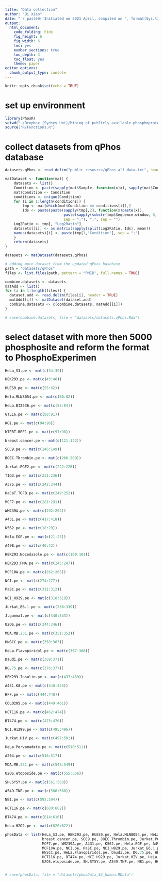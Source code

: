 ```yaml
---
title: "Data collection"
author: "Di Xiao"
date: "`r paste0('Initiated on 2021 April, compiled on ', format(Sys.time(), '%Y %b %d'))`"
output:
  html_document:
    code_folding: hide
    fig_height: 6
    fig_width: 6
    toc: yes
    number_sections: true
    toc_depth: 3
    toc_float: yes
    theme: paper
editor_options: 
  chunk_output_type: console
---
```


```r
knitr::opts_chunk$set(echo = TRUE)
```

# set up environment
```r
library(PhosR)
setwd("~/Dropbox (Sydney Uni)/Mining of publicly available phosphoproteomics data identify common signalome/repo/")
source("R/Functions.R")
```

# collect datasets from qPhos database
```r
datasets.qPhos <- read.delim("public resource/qPhos_all_data.txt", header = TRUE)

matDataset <- function(mat) {
    datasets <- list()
    Condition <- paste(sapply(mat$Sample, function(x)x), sapply(mat$Condition, function(x)x), sep = ";")
    mat$Condition <- Condition
    conditions <- unique(Condition)
    for (i in 1:length(conditions)) {    
        tmp <- mat[which(mat$Condition == conditions[i]),]
        Ids <- paste(paste(sapply(tmp[,2], function(x)paste(x)), 
                           paste(sapply(substr(tmp$Sequence.window, 8, 8), function(x)paste(x)), sapply(tmp$Position, function(x)paste(x)), sep = ""),
                           sep = ";"), ";", sep = "")
    Log2Ratio <- tmp[, "Log2Ratio"]
    datasets[[i]] <- as.matrix(sapply(split(Log2Ratio, Ids), mean))
    names(datasets)[i] <- paste(tmp[1,"Condition"], sep = ";")
    }
    return(datasets)
}

datasets <- matDataset(datasets.qPhos)

# adding more dataset from the updated qPhos basebase
path = "datasets/qPhos"
files <- list.files(path, pattern = "PMID", full.names = TRUE)

combine.datasets <- datasets
matAdd <- list()
for (i in 1:length(files)) {
  dataset.add <- read.delim(files[i], header = TRUE)
  matAdd[[i]] <- matDataset(dataset.add)
  combine.datasets <- c(combine.datasets, matAdd[[i]])
}

# save(combine.datasets, file = "datasets/datasets.qPhos.Rda")
```

# select dataset with more then 5000 phosphosite and reform the format to PhosphoExperimen
```r
HeLa_S3.pe <- mat(c(34:39))

HEK293.pe <- mat(c(43:46))

HUES9.pe <- mat(c(55:62))

Hela.MLN8054.pe <- mat(c(80:82))

HeLa.BI2536.pe <- mat(c(83:84))

GTL16.pe <- mat(c(88:91))

KG1.pe <- mat(c(94:96))

hTERT.RPE1.pe <- mat(c(97:98))

breast.cancer.pe <- mat(c(121:122))

SCC9.pe <- mat(c(146:149))

BOEC.Thrombin.pe <- mat(c(206:209))

Jurkat.PGE2.pe <- mat(c(222:226))

TIG3.pe <- mat(c(231:236))

A375.pe <- mat(c(242:244))

HaCaT.TGFB.pe <- mat(c(249:252))

MCF7.pe <- mat(c(281:291))

WM239A.pe <- mat(c(292:294))

A431.pe <- mat(c(417:418))

K562.pe <- mat(c(18:20))

Hela.EGF.pe <- mat(c(21:25))

A498.pe <- mat(c(40:42))

HEK293.Nocodazole.pe <- mat(c(100:101))

HEK293.PMA.pe <- mat(c(245:247))

MCF10A.pe <- mat(c(262:265))

NCI.pe <- mat(c(274:277))

PaSC.pe <- mat(c(311:312))

NCI_H929.pe <- mat(c(318:319))

Jurkat_E6.1.pe <- mat(c(336:339))

J.gamma1.pe <- mat(c(340:343))

U2OS.pe <- mat(c(344:346))

MDA.MB.231.pe <- mat(c(351:352))

HNSCC.pe <- mat(c(358:363))

HeLa.Flavopiridol.pe <- mat(c(367:368))

Daudi.pe <- mat(c(369:371))

DG.75.pe <- mat(c(376:377))

HEK293.Insulin.pe <- mat(c(437:439))

A431.K8.pe <- mat(c(440:443))

HFF.pe <- mat(c(444:448))

COLO205.pe <- mat(c(449:461))

HCT116.pe <- mat(c(462:474))

BT474.pe <- mat(c(475:476))

NCI.H1299.pe <- mat(c(495:496))

Jurkat.HIV.pe <- mat(c(497:501))

HeLa.Pervanadate.pe <- mat(c(510:511))

A204.pe <- mat(c(516:517))

MDA.MB.231.pe <- mat(c(548:549))

U2OS.etoposide.pe <- mat(c(555:556))

SH.SY5Y.pe <- mat(c(561:563))

A549.TNF.pe <- mat(c(566:568))

NB1.pe <- mat(c(592:594))

HCT116.pe <- mat(c(600:602))

BT474.pe <- mat(c(614:616))

HeLa.H2O2.pe <- mat(c(620:622)) 

phosData <- list(HeLa_S3.pe, HEK293.pe, HUES9.pe, Hela.MLN8054.pe, HeLa.BI2536.pe, GTL16.pe, KG1.pe, hTERT.RPE1.pe,
                 breast.cancer.pe, SCC9.pe, BOEC.Thrombin.pe, Jurkat.PGE2.pe, TIG3.pe, A375.pe, HaCaT.TGFB.pe, 
                 MCF7.pe, WM239A.pe, A431.pe, K562.pe, Hela.EGF.pe, A498.pe, HEK293.Nocodazole.pe, HEK293.PMA.pe, 
                 MCF10A.pe, NCI.pe, PaSC.pe, NCI_H929.pe, Jurkat_E6.1.pe, J.gamma1.pe, U2OS.pe, MDA.MB.231.pe,
                 HNSCC.pe, HeLa.Flavopiridol.pe, Daudi.pe, DG.75.pe, HEK293.Insulin.pe, A431.K8.pe, HFF.pe, COLO205.pe, 
                 HCT116.pe, BT474.pe, NCI_H929.pe, Jurkat.HIV.pe, HeLa.Pervanadate.pe, A204.pe, MDA.MB.231.pe,
                 U2OS.etoposide.pe, SH.SY5Y.pe, A549.TNF.pe, NB1.pe, HCT116.pe, BT474.pe, HeLa.H2O2.pe)


# save(phosData, file = "datasets/phosData_53_human.RData")

```


